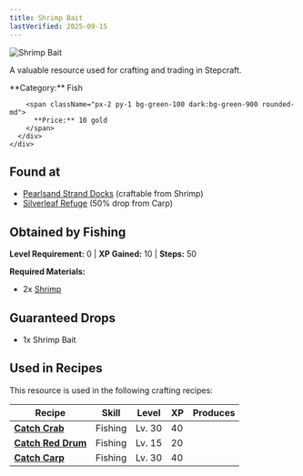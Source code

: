 ```yaml
---
title: Shrimp Bait
lastVerified: 2025-09-15
---
```


<div className="flex items-start gap-6 mb-8">
  <div className="flex-shrink-0">
    <img src="/assets/resources/fishing/shrimp_bait.png" alt="Shrimp Bait" className="w-24 h-24 border rounded-lg" />
  </div>
  <div className="flex-1">
    <div className="space-y-2">
      <p className="text-lg text-muted-foreground">A valuable resource used for crafting and trading in Stepcraft.</p>
      <div className="flex flex-wrap gap-4 text-sm">
        <span className="px-2 py-1 bg-blue-100 dark:bg-blue-900 rounded-md">
          **Category:** Fish
        </span>
        
        <span className="px-2 py-1 bg-green-100 dark:bg-green-900 rounded-md">
          **Price:** 10 gold
        </span>
      </div>
    </div>
  </div>
</div>

## Found at

- [Pearlsand Strand Docks](/docs/map/individual/pearlsand_strand_docks) (craftable from Shrimp)
- [Silverleaf Refuge](/docs/map/individual/silverleaf_refuge) (50% drop from Carp)

## Obtained by Fishing

**Level Requirement:** 0 | **XP Gained:** 10 | **Steps:** 50

**Required Materials:**
- 2x [Shrimp](/docs/resources/individual/shrimp)

## Guaranteed Drops
- 1x Shrimp Bait

## Used in Recipes

This resource is used in the following crafting recipes:

| Recipe                                                    | Skill   | Level  | XP  | Produces |
| --------------------------------------------------------- | ------- | ------ | --- | -------: |
| **[Catch Crab](/docs/resources/individual/crab)**         | Fishing | Lv. 30 | 40  |          |
| **[Catch Red Drum](/docs/resources/individual/red_drum)** | Fishing | Lv. 15 | 20  |          |
| **[Catch Carp](/docs/resources/individual/carp)**         | Fishing | Lv. 30 | 40  |          |
